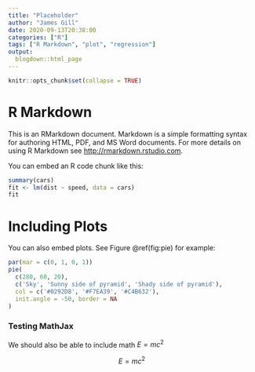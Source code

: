 ---
title: "Placeholder"
author: "James Gill"
date: 2020-09-13T20:38:00
categories: ["R"]
tags: ["R Markdown", "plot", "regression"]
output:
  blogdown::html_page
---

```{r setup, include=FALSE}
knitr::opts_chunk$set(collapse = TRUE)
```

# R Markdown

This is an RMarkdown document. Markdown is a simple formatting syntax for authoring HTML, PDF, and MS Word documents. For more details on using R Markdown see <http://rmarkdown.rstudio.com>.

You can embed an R code chunk like this:

```{r cars}
summary(cars)
fit <- lm(dist ~ speed, data = cars)
fit
```

# Including Plots

You can also embed plots. See Figure \@ref(fig:pie) for example:

```{r pie, fig.cap='A fancy pie chart.', tidy=FALSE}
par(mar = c(0, 1, 0, 1))
pie(
  c(280, 60, 20),
  c('Sky', 'Sunny side of pyramid', 'Shady side of pyramid'),
  col = c('#0292D8', '#F7EA39', '#C4B632'),
  init.angle = -50, border = NA
)
```

### Testing MathJax

We should also be able to include math $E = mc^2$

$$E = mc^2$$
